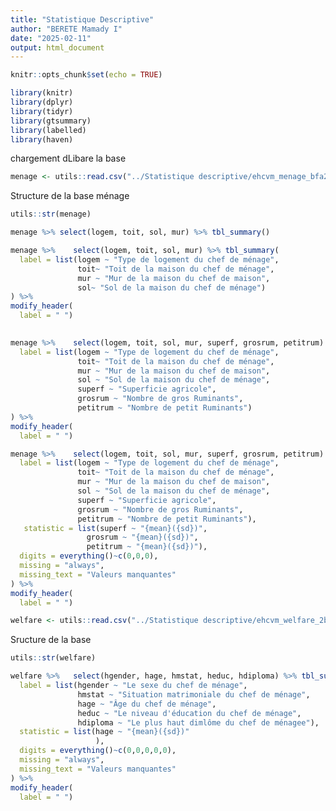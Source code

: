 ```yaml
---
title: "Statistique Descriptive"
author: "BERETE Mamady I"
date: "2025-02-11"
output: html_document
---
```


```r
knitr::opts_chunk$set(echo = TRUE)

library(knitr)
library(dplyr)
library(tidyr)
library(gtsummary)
library(labelled)
library(haven)
```

chargement dLibare la base
```r
menage <- utils::read.csv("../Statistique descriptive/ehcvm_menage_bfa2021.csv")
```

Structure de la base ménage 
```r
utils::str(menage)
```
```r
menage %>% select(logem, toit, sol, mur) %>% tbl_summary()
```
```r
menage %>%    select(logem, toit, sol, mur) %>% tbl_summary(
  label = list(logem ~ "Type de logement du chef de ménage", 
               toit~ "Toit de la maison du chef de ménage",
               mur ~ "Mur de la maison du chef de maison",
               sol~ "Sol de la maison du chef de ménage")
) %>% 
modify_header(
  label = " ")
            
```
```r
menage %>%    select(logem, toit, sol, mur, superf, grosrum, petitrum) %>% tbl_summary(
  label = list(logem ~ "Type de logement du chef de ménage", 
               toit~ "Toit de la maison du chef de ménage",
               mur ~ "Mur de la maison du chef de maison",
               sol ~ "Sol de la maison du chef de ménage",
               superf ~ "Superficie agricole",
               grosrum ~ "Nombre de gros Ruminants",
               petitrum ~ "Nombre de petit Ruminants")
) %>% 
modify_header(
  label = " ")

```

```r
menage %>%    select(logem, toit, sol, mur, superf, grosrum, petitrum) %>% tbl_summary(
  label = list(logem ~ "Type de logement du chef de ménage", 
               toit~ "Toit de la maison du chef de ménage",
               mur ~ "Mur de la maison du chef de maison",
               sol ~ "Sol de la maison du chef de ménage",
               superf ~ "Superficie agricole",
               grosrum ~ "Nombre de gros Ruminants",
               petitrum ~ "Nombre de petit Ruminants"),
   statistic = list(superf ~ "{mean}({sd})",
                 grosrum ~ "{mean}({sd})",
                 petitrum ~ "{mean}({sd})"),
  digits = everything()~c(0,0,0),
  missing = "always",
  missing_text = "Valeurs manquantes"
) %>% 
modify_header(
  label = " ")

```



```r
welfare <- utils::read.csv("../Statistique descriptive/ehcvm_welfare_2b_bfa2021.csv")
```

Sructure de la base
```r
utils::str(welfare)
```
```r

welfare %>%   select(hgender, hage, hmstat, heduc, hdiploma) %>% tbl_summary(
  label = list(hgender ~ "Le sexe du chef de ménage",
               hmstat ~ "Situation matrimoniale du chef de ménage",
               hage ~ "Âge du chef de ménage",
               heduc ~ "Le niveau d'éducation du chef de ménage",
               hdiploma ~ "Le plus haut dimlôme du chef de ménagee"),
  statistic = list(hage ~ "{mean}({sd})"
                   ),
  digits = everything()~c(0,0,0,0,0),
  missing = "always",
  missing_text = "Valeurs manquantes"
) %>% 
modify_header(
  label = " ")
```

